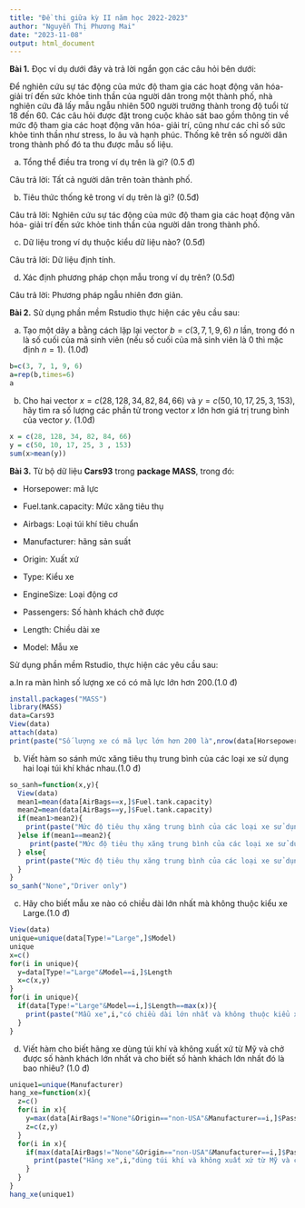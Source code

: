 ```yaml
---
title: "Đề thi giữa kỳ II năm học 2022-2023"
author: "Nguyễn Thị Phương Mai"
date: "2023-11-08"
output: html_document
---
```


**Bài 1.** Đọc ví dụ dưới đây và trả lời ngắn gọn các câu hỏi bên dưới:

Để nghiên cứu sự tác động của mức độ tham gia các hoạt động văn hóa- giải trí đến sức khỏe tinh thần của người dân trong một thành phố, nhà nghiên cứu đã lấy mẫu ngẫu nhiên 500 người trưởng thành trong độ tuổi từ $18$ đến $60$. Các câu hỏi được đặt trong cuộc khảo sát bao gồm thông tin về mức độ tham gia các hoạt động văn hóa- giải trí, cũng như các chỉ số sức khỏe tinh thần như stress, lo âu và hạnh phúc. Thống kê trên số người dân trong thành phố đó ta thu được mẫu số liệu.

a.  Tổng thể điều tra trong ví dụ trên là gì? (0.5 đ)

Câu trả lời: Tất cả người dân trên toàn thành phố.

b.  Tiêu thức thống kê trong ví dụ trên là gì? (0.5đ)

Câu trả lời: Nghiên cứu sự tác động của mức độ tham gia các hoạt động văn hóa- giải trí đến sức khỏe tinh thần của người dân trong thành phố.

c.  Dữ liệu trong ví dụ thuộc kiểu dữ liệu nào? (0.5đ)

Câu trả lời: Dữ liệu định tính.

d.  Xác định phương pháp chọn mẫu trong ví dụ trên? (0.5đ)

Câu trả lời: Phương pháp ngẫu nhiên đơn giản.

**Bài 2.** Sử dụng phần mềm Rstudio thực hiện các yêu cầu sau:

a.  Tạo một dãy a bằng cách lặp lại vector $b = c(3, 7, 1, 9, 6)$ $n$ lần, trong đó n là số cuối của mã sinh viên (nếu số cuối của mã sinh viên là $0$ thì mặc định $n = 1$). (1.0đ)

```r
b=c(3, 7, 1, 9, 6)
a=rep(b,times=6)
a
```

b.  Cho hai vector $x = c(28, 128, 34, 82, 84, 66)$ và $y = c(50, 10, 17, 25, 3 , 153)$, hãy tìm ra số lượng các phần tử trong vector $x$ lớn hơn giá trị trung bình của vector $y$. (1.0đ)

```r
x = c(28, 128, 34, 82, 84, 66)
y = c(50, 10, 17, 25, 3 , 153)
sum(x>mean(y))
```

**Bài 3.** Từ bộ dữ liệu **Cars93** trong **package MASS**, trong đó:

-   Horsepower: mã lực

-   Fuel.tank.capacity: Mức xăng tiêu thụ

-   Airbags: Loại túi khí tiêu chuẩn

-   Manufacturer: hãng sản suất

-   Origin: Xuất xứ

-   Type: Kiểu xe

-   EngineSize: Loại động cơ

-   Passengers: Số hành khách chở được

-   Length: Chiều dài xe

-   Model: Mẫu xe

Sử dụng phần mềm Rstudio, thực hiện các yêu cầu sau:

a.In ra màn hình số lượng xe có có mã lực lớn hơn $200$.(1.0 đ)

```r
install.packages("MASS")
library(MASS)
data=Cars93
View(data)
attach(data)
print(paste("Số lượng xe có mã lực lớn hơn 200 là",nrow(data[Horsepower>200,])))
```

b.  Viết hàm so sánh mức xăng tiêu thụ trung bình của các loại xe sử dụng hai loại túi khí khác nhau.(1.0 đ)

```r
so_sanh=function(x,y){
  View(data)
  mean1=mean(data[AirBags==x,]$Fuel.tank.capacity)
  mean2=mean(data[AirBags==y,]$Fuel.tank.capacity)
  if(mean1>mean2){
    print(paste("Mức độ tiêu thụ xăng trung bình của các loại xe sử dụng loại túi khí",x,"lớn hơn mức độ tiêu thụ xăng trung bình của các loại xe sử dụng túi khí",y))
  }else if(mean1==mean2){
     print(paste("Mức độ tiêu thụ xăng trung bình của các loại xe sử dụng loại túi khí",x,"bằng mức độ tiêu thụ xăng trung bình của các loại xe sử dụng túi khí",y))
  } else{
    print(paste("Mức độ tiêu thụ xăng trung bình của các loại xe sử dụng loại túi khí",x,"nhỏ hơn mức độ tiêu thụ xăng trung bình của các loại xe sử dụng túi khí",y))
  }
}
so_sanh("None","Driver only")

```

c.  Hãy cho biết mẫu xe nào có chiều dài lớn nhất mà không thuộc kiểu xe Large.(1.0 đ)

```r
View(data)
unique=unique(data[Type!="Large",]$Model)
unique
x=c()
for(i in unique){
  y=data[Type!="Large"&Model==i,]$Length
  x=c(x,y)
}
for(i in unique){
  if(data[Type!="Large"&Model==i,]$Length==max(x)){
    print(paste("Mẫu xe",i,"có chiều dài lớn nhất và không thuộc kiểu xe Large"))
  }
}
```

d.  Viết hàm cho biết hãng xe dùng túi khí và không xuất xứ từ Mỹ và chở được số hành khách lớn nhất và cho biết số hành khách lớn nhất đó là bao nhiêu? (1.0 đ)

```r
unique1=unique(Manufacturer)
hang_xe=function(x){
  z=c()
  for(i in x){
    y=max(data[AirBags!="None"&Origin=="non-USA"&Manufacturer==i,]$Passengers)
    z=c(z,y)
  }
  for(i in x){
    if(max(data[AirBags!="None"&Origin=="non-USA"&Manufacturer==i,]$Passengers)==max(z)){
      print(paste("Hãng xe",i,"dùng túi khí và không xuất xứ từ Mỹ và chở được số hành khách lớn nhất và số hành khách lớn nhất đó là",max(z)))
    }
  }
}
hang_xe(unique1)

```
